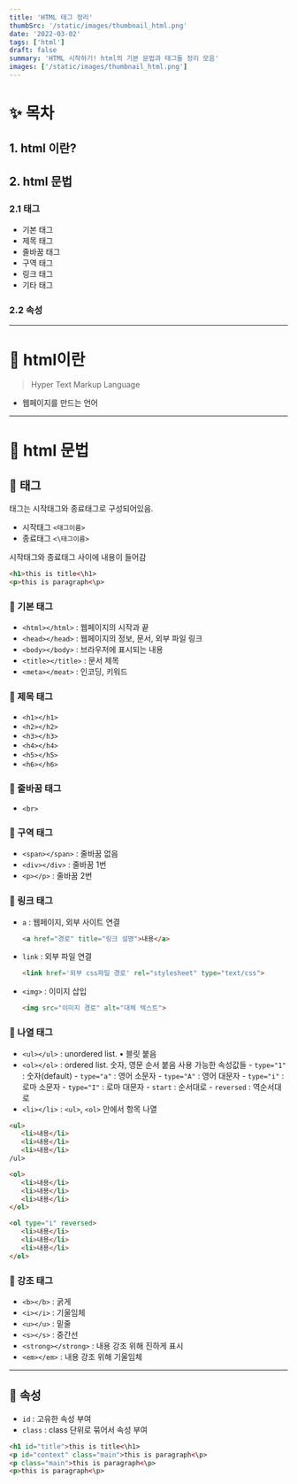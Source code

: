 ```yaml
---
title: 'HTML 태그 정리'
thumbSrc: '/static/images/thumbnail_html.png'
date: '2022-03-02'
tags: ['html']
draft: false
summary: 'HTML 시작하기! html의 기본 문법과 태그들 정리 모음'
images: ['/static/images/thumbnail_html.png']
---
```

# ✨ 목차
## 1. html 이란?
## 2. html 문법   
### 2.1 태그
- 기본 태그
- 제목 태그
- 줄바꿈 태그
- 구역 태그
- 링크 태그
- 기타 태그   
### 2.2 속성     
 

---   
# 🎈 html이란
> Hyper Text Markup Language
- 웹페이지를 만드는 언어
---   
# 🎈 html 문법
## 🔅 태그
태그는 시작태그와 종료태그로 구성되어있음.
   
- 시작태그 `<태그이름>`
- 종료태그 `<\태그이름>`
   
시작태그와 종료태그 사이에 내용이 들어감
   
```html
<h1>this is title<\h1>
<p>this is paragraph<\p>
```

### 📎 기본 태그
- `<html></html>` : 웹페이지의 시작과 끝
- `<head></head>` : 웹페이지의 정보, 문서, 외부 파일 링크
- `<body></body>` : 브라우저에 표시되는 내용
- `<title></title>` : 문서 제목
- `<meta></meat>` : 인코딩, 키워드

### 📎 제목 태그
- `<h1></h1>`   
- `<h2></h2>`   
- `<h3></h3>`   
- `<h4></h4>`   
- `<h5></h5>`   
- `<h6></h6>`   

### 📎 줄바꿈 태그
- `<br>`

### 📎 구역 태그
- `<span></span>` : 줄바꿈 없음   
- `<div></div>` : 줄바꿈 1번
- `<p></p>` : 줄바꿈 2번   

### 📎 링크 태그
- `a` : 웹페이지, 외부 사이트 연결   
   ```html
   <a href="경로" title="링크 설명">내용</a>
   ```
- `link` : 외부 파일 연결
   ```html
   <link href='외부 css파일 경로' rel="stylesheet" type="text/css">
   ```
- `<img>` : 이미지 삽입
   ```html
   <img src="이미지 경로" alt="대체 텍스트">
   ```

### 📎 나열 태그
- `<ul></ul>` : unordered list. • 블릿 붙음
- `<ol></ol>` : ordered list. 숫자, 영문 순서 붙음
   사용 가능한 속성값들
      - `type="1"` : 숫자(default)
      - `type="a"` : 영어 소문자
      - `type="A"` : 영어 대문자
      - `type="i"` : 로마 소문자
      - `type="I"` : 로마 대문자
      - `start` : 순서대로
      - `reversed` : 역순서대로
- `<li></li>` : `<ul>`, `<ol>` 안에서 항목 나열

```html
<ul>
   <li>내용</li>
   <li>내용</li>
   <li>내용</li>
/ul>

<ol>
   <li>내용</li>
   <li>내용</li>
   <li>내용</li>
</ol>

<ol type="i" reversed>
   <li>내용</li>
   <li>내용</li>
   <li>내용</li>
</ol>
```

### 📎 강조 태그
- `<b></b>` : 굵게   
- `<i></i>` : 기울임체  
- `<u></u>` : 밑줄   
- `<s></s>` : 중간선
- `<strong></strong>` : 내용 강조 위해 진하게 표시
- `<em></em>` : 내용 강조 위해 기울임체
---   
## 🔅 속성
- `id` : 고유한 속성 부여
- `class` : class 단위로 묶어서 속성 부여

```html
<h1 id="title">this is title<\h1>
<p id="context" class="main">this is paragraph<\p>
<p class="main">this is paragraph<\p>
<p>this is paragraph<\p>
```